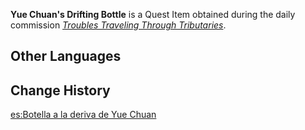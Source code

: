 {{Item Infobox
|id           = 101645
|image        = Item Drifting Bottle.png
|type         = Quest Items
|description  = A drifting bottle that contains [[Yue Chuan]]'s reply to [[Little Meng]]. You wonder if it'll reach him...
|source1      = Obtained during ''[[Troubles Traveling Through Tributaries]]''
}}
'''Yue Chuan's Drifting Bottle''' is a Quest Item obtained during the daily commission ''[[Troubles Traveling Through Tributaries]]''.

==Other Languages==
{{Other Languages
|default_hidden = 1
|en      = Yue Chuan's Drifting Bottle
|zhs     = 岳川的漂流瓶
|zhs_rm  = Yuèchuān de Piāoliú Píng
|zht     = 岳川的漂流瓶
|zht_rm  = Yuèchuān de Piāoliú Píng
|ja      = 岳川の漂流瓶
|ja_rm   = Gakusen no Hyouryuu Bin{{Assumed}}
|ko      = 악천의 해류병
|ko_rm   = Akcheon-ui Haeryubyeong
|es      = Botella a la deriva de Yue Chuan
|fr      = Bouteille de Yue Chuan
|ru      = Бутылка Юэ Чуаня
|th      = ขวดลอยน้ำของ Yue Chuan
|th_rm   = Khuat Loi khong Yue Chuan
|vi      = Bình Trôi Của Yue Chuan
|de      = Flaschenpost von Yue Chuan
|id      = Botol Apung Yue Chuan
|pt      = Garrafa à Deriva de Yue Chuan
|tr      = Yue Chuan'ın Sürüklenen Şişesi
|it      = Messaggio in bottiglia di Yue Chuan
}}

==Change History==
{{Change History|2.4}}

[[es:Botella a la deriva de Yue Chuan]]